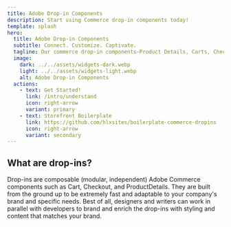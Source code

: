 ```yaml
---
title: Adobe Drop-in Components
description: Start using Commerce drop-in components today!
template: splash
hero:
  title: Adobe Drop-in Components
  subtitle: Connect. Customize. Captivate.
  tagline: Our commerce drop-in components—Product Details, Carts, Checkout and more—are among the fastest and most customizable commerce components in the industry.
  image:
    dark: ../../assets/widgets-dark.webp
    light: ../../assets/widgets-light.webp
    alt: Adobe Drop-in Components
  actions:
    - text: Get Started!
      link: /intro/understand
      icon: right-arrow
      variant: primary
    - text: Storefront Boilerplate
      link: https://github.com/hlxsites/boilerplate-commerce-dropins
      icon: right-arrow
      variant: secondary
---
```



## What are drop-ins?

<Summary>
  Drop-ins are composable (modular, independent) Adobe Commerce components such as Cart, Checkout,
  and ProductDetails. They are built from the ground up to be extremely fast and adaptable to your
  company's brand and specific needs. Best of all, designers and writers can work in parallel with
  developers to brand and enrich the drop-ins with styling and content that matches your brand.
</Summary>

<CardGrid>
  <LinkCard
    icon="random"
    title="Understand drop-ins"
    description="Learn the details of drop-ins."
    href="/intro/understand/"
  />
  <LinkCard
    icon="down-caret"
    title="Install drop-ins"
    description="Add drop-ins into your site."
    href="/howto/install/"
  />
  <LinkCard
    icon="telegram"
    title="Configure drop-ins"
    description="Add endpoints and access tokens."
    href="/howto/configure/"
  />
  <LinkCard
    icon="star"
    title="Brand drop-ins"
    description="Override Base design tokens."
    href="/howto/brand/"
  />
  <LinkCard
    icon="document"
    title="Enrich drop-ins"
    description="Add content to drop-ins."
    href="/howto/enrich/"
  />
  <LinkCard
    icon="rocket"
    title="Customize drop-ins"
    description="Add UI elements, functions, and CSS."
    href="/howto/customize/"
  />
</CardGrid>
